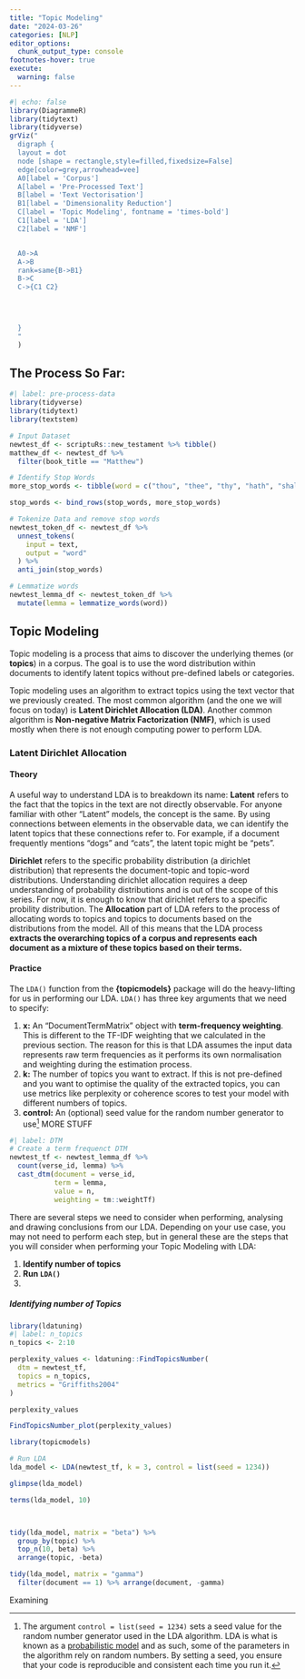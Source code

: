 ```yaml
---
title: "Topic Modeling"
date: "2024-03-26"
categories: [NLP]
editor_options: 
  chunk_output_type: console
footnotes-hover: true
execute: 
  warning: false
---
```


```r
#| echo: false
library(DiagrammeR)
library(tidytext)
library(tidyverse)
grViz("
  digraph {
  layout = dot
  node [shape = rectangle,style=filled,fixedsize=False]
  edge[color=grey,arrowhead=vee]
  A0[label = 'Corpus']
  A[label = 'Pre-Processed Text']
  B[label = 'Text Vectorisation']
  B1[label = 'Dimensionality Reduction']
  C[label = 'Topic Modeling', fontname = 'times-bold']
  C1[label = 'LDA']
  C2[label = 'NMF']


  A0->A
  A->B
  rank=same{B->B1} 
  B->C
  C->{C1 C2}

  


  }
  "
  )
```

## The Process So Far:

```r
#| label: pre-process-data
library(tidyverse)
library(tidytext)
library(textstem)

# Input Dataset
newtest_df <- scriptuRs::new_testament %>% tibble()
matthew_df <- newtest_df %>% 
  filter(book_title == "Matthew")

# Identify Stop Words
more_stop_words <- tibble(word = c("thou", "thee", "thy", "hath", "shalt", "woe", "ye"), lexicon = "Az")

stop_words <- bind_rows(stop_words, more_stop_words)

# Tokenize Data and remove stop words
newtest_token_df <- newtest_df %>% 
  unnest_tokens(
    input = text,
    output = "word"
  ) %>% 
  anti_join(stop_words)

# Lemmatize words
newtest_lemma_df <- newtest_token_df %>% 
  mutate(lemma = lemmatize_words(word))
```

## Topic Modeling

Topic modeling is a process that aims to discover the underlying themes (or **topics**) in a corpus. The goal is to use the word distribution within documents to identify latent topics without pre-defined labels or categories.

Topic modeling uses an algorithm to extract topics using the text vector that we previously created. The most common algorithm (and the one we will focus on today) is **Latent Dirichlet Allocation (LDA)**. Another common algorithm is **Non-negative Matrix Factorization (NMF)**, which is used mostly when there is not enough computing power to perform LDA.

### Latent Dirichlet Allocation

#### Theory

A useful way to understand LDA is to breakdown its name: **Latent** refers to the fact that the topics in the text are not directly observable. For anyone familiar with other "Latent" models, the concept is the same. By using connections between elements in the observable data, we can identify the latent topics that these connections refer to. For example, if a document frequently mentions "dogs" and "cats", the latent topic might be "pets".

**Dirichlet** refers to the specific probability distribution (a dirichlet distribution) that represents the document-topic and topic-word distributions. Understanding dirichlet allocation requires a deep understanding of probability distributions and is out of the scope of this series. For now, it is enough to know that dirichlet refers to a specific probility distribution. The **Allocation** part of LDA refers to the process of allocating words to topics and topics to documents based on the distributions from the model. All of this means that the LDA process **extracts the overarching topics of a corpus and represents each document as a mixture of these topics based on their terms.**

#### Practice

The <code>LDA()</code> function from the **{topicmodels}** package will do the heavy-lifting for us in performing our LDA. `LDA()` has three key arguments that we need to specify:

1.  **x:** An "DocumentTermMatrix" object with **term-frequency weighting**. This is different to the TF-IDF weighting that we calculated in the previous section. The reason for this is that LDA assumes the input data represents raw term frequencies as it performs its own normalisation and weighting during the estimation process.
2.  **k:** The number of topics you want to extract. If this is not pre-defined and you want to optimise the quality of the extracted topics, you can use metrics like perplexity or coherence scores to test your model with different numbers of topics.
3.  **control:** An (optional) seed value for the random number generator to use[^1] MORE STUFF

[^1]: The argument <code>control = list(seed = 1234)</code> sets a seed value for the random number generator used in the LDA algorithm. LDA is what is known as a <u>probabilistic model</u> and as such, some of the parameters in the algorithm rely on random numbers. By setting a seed, you ensure that your code is reproducible and consistent each time you run it.

```r
#| label: DTM
# Create a term frequenct DTM
newtest_tf <- newtest_lemma_df %>% 
  count(verse_id, lemma) %>% 
  cast_dtm(document = verse_id,
           term = lemma,
           value = n,
           weighting = tm::weightTf)
```

There are several steps we need to consider when performing, analysing and drawing conclusions from our LDA. Depending on your use case, you may not need to perform each step, but in general these are the steps that you will consider when performing your Topic Modeling with LDA:

1.  **Identify number of topics**
2.  **Run `LDA()`**
3.  

##### Identifying number of Topics

```r
library(ldatuning)
#| label: n_topics
n_topics <- 2:10

perplexity_values <- ldatuning::FindTopicsNumber(
  dtm = newtest_tf, 
  topics = n_topics,
  metrics = "Griffiths2004"
)

perplexity_values

FindTopicsNumber_plot(perplexity_values)
```

```r
library(topicmodels)

# Run LDA
lda_model <- LDA(newtest_tf, k = 3, control = list(seed = 1234))

glimpse(lda_model)

terms(lda_model, 10)



tidy(lda_model, matrix = "beta") %>% 
  group_by(topic) %>% 
  top_n(10, beta) %>% 
  arrange(topic, -beta)

tidy(lda_model, matrix = "gamma")
  filter(document == 1) %>% arrange(document, -gamma)
```

Examining
